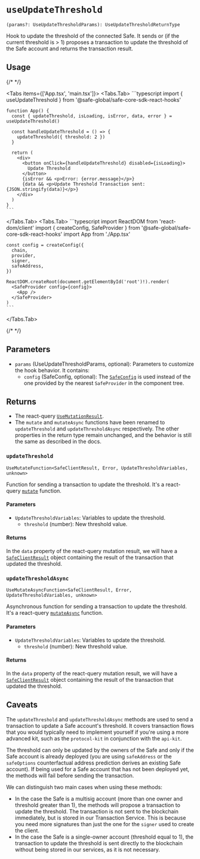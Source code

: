 
# `useUpdateThreshold`

`(params?: UseUpdateThresholdParams): UseUpdateThresholdReturnType`

Hook to update the threshold of the connected Safe. It sends or (if the current threshold is > 1) proposes a transaction to update the threshold of the Safe account and returns the transaction result.

## Usage

{/* <!-- vale off --> */}

<Tabs items={['App.tsx', 'main.tsx']}>
  <Tabs.Tab>
    ```typescript
    import { useUpdateThreshold } from '@safe-global/safe-core-sdk-react-hooks'
    
    function App() {
      const { updateThreshold, isLoading, isError, data, error } = useUpdateThreshold()

      const handleUpdateThreshold = () => {
        updateThreshold({ threshold: 2 })
      }

      return (
        <div>
          <button onClick={handleUpdateThreshold} disabled={isLoading}>
            Update Threshold
          </button>
          {isError && <p>Error: {error.message}</p>}
          {data && <p>Update Threshold Transaction sent: {JSON.stringify(data)}</p>}
        </div>
      )
    }
    ```
  </Tabs.Tab>
  <Tabs.Tab>
    ```typescript
    import ReactDOM from 'react-dom/client'
    import { createConfig, SafeProvider } from '@safe-global/safe-core-sdk-react-hooks'
    import App from './App.tsx'

    const config = createConfig({
      chain,
      provider,
      signer,
      safeAddress,
    })

    ReactDOM.createRoot(document.getElementById('root')!).render(
      <SafeProvider config={config}>
        <App />
      </SafeProvider>
    )
    ```
  </Tabs.Tab>
</Tabs>

{/* <!-- vale on --> */}

## Parameters

- `params` (UseUpdateThresholdParams, optional): Parameters to customize the hook behavior. It contains:
  - `config` (SafeConfig, optional): The [`SafeConfig`](./safeconfig.mdx) is used instead of the one provided by the nearest `SafeProvider` in the component tree.

## Returns 

- The react-query [`UseMutationResult`](https://tanstack.com/query/latest/docs/framework/react/reference/useMutation).
- The `mutate` and `mutateAsync` functions have been renamed to `updateThreshold` and `updateThresholdAsync` respectively. The other properties in the return type remain unchanged, and the behavior is still the same as described in the docs.

### `updateThreshold`

`UseMutateFunction<SafeClientResult, Error, UpdateThresholdVariables, unknown>`

Function for sending a transaction to update the threshold. It's a react-query [`mutate`](https://tanstack.com/query/latest/docs/framework/react/reference/useMutation) function.

#### Parameters

- `UpdateThresholdVariables`: Variables to update the threshold.
  - `threshold` (number): New threshold value.

#### Returns

In the `data` property of the react-query mutation result, we will have a [`SafeClientResult`](https://github.com/safe-global/safe-core-sdk/blob/9fca59736c418dc6253404b4a7784e2245d83312/packages/sdk-starter-kit/src/types.ts#L67-L85) object containing the result of the transaction that updated the threshold.

### `updateThresholdAsync`

`UseMutateAsyncFunction<SafeClientResult, Error, UpdateThresholdVariables, unknown>`

Asynchronous function for sending a transaction to update the threshold. It's a react-query [`mutateAsync`](https://tanstack.com/query/v4/docs/framework/react/reference/useMutation) function.

#### Parameters

- `UpdateThresholdVariables`: Variables to update the threshold.
  - `threshold` (number): New threshold value.

#### Returns

In the `data` property of the react-query mutation result, we will have a [`SafeClientResult`](https://github.com/safe-global/safe-core-sdk/blob/9fca59736c418dc6253404b4a7784e2245d83312/packages/sdk-starter-kit/src/types.ts#L67-L85) object containing the result of the transaction that updated the threshold.

## Caveats

The `updateThreshold` and `updateThresholdAsync` methods are used to send a transaction to update a Safe account's threshold. It covers transaction flows that you would typically need to implement yourself if you're using a more advanced kit, such as the `protocol-kit` in conjunction with the `api-kit`.

The threshold can only be updated by the owners of the Safe and only if the Safe account is already deployed (you are using `safeAddress` or the `safeOptions` counterfactual address prediction derives an existing Safe account). If being used for a Safe account that has not been deployed yet, the methods will fail before sending the transaction.

We can distinguish two main cases when using these methods:

  - In the case the Safe is a multisig account (more than one owner and threshold greater than 1), the methods will propose a transaction to update the threshold. The transaction is not sent to the blockchain immediately, but is stored in our Transaction Service. This is because you need more signatures than just the one for the `signer` used to create the client.
  - In the case the Safe is a single-owner account (threshold equal to 1), the transaction to update the threshold is sent directly to the blockchain without being stored in our services, as it is not necessary.
